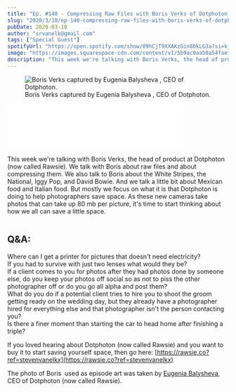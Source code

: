 ```yaml
---
title: "Ep. #140 - Compressing Raw Files with Boris Verks of Dotphoton (now called Rawsie)"
slug: "2020/3/10/ep-140-compressing-raw-files-with-boris-verks-of-dotphoton"
pubDate: 2020-03-10
author: "srvanelk@gmail.com"
tags: ["Special Guest"]
spotifyUrl: "https://open.spotify.com/show/09hCjT9XXAKzGin8bkLG3a?si=kjRZvQ1JTb6Ov3HVzSSlWA"
image: "https://images.squarespace-cdn.com/content/v1/5b9ac0aa50a54faef024c950/1583871862733-25O7KG6UJ5NIHFTSK873/borisverks_headshot.jpg?format=original"
description: "This week we're talking with Boris Verks, the head of product at Dotphoton (now called Rawsie). We talk with Boris about raw files and about compressing them. We also talk to Boris about the White Stripes, the National, Iggy Pop, and David Bowie. And we talk a little bit about Mexican food and Italian food. But mostly we focus on what it is that Dotphoton is doing to help photographers save space. As these new cameras take photos that can take up 80 mb per picture, it's time to start thinking about how we all can save a little space."
---
```


<figure>
  <img src="https://images.squarespace-cdn.com/content/v1/5b9ac0aa50a54faef024c950/1583871862733-25O7KG6UJ5NIHFTSK873/borisverks_headshot.jpg?format=original" alt=" Boris Verks captured by  Eugenia Balysheva , CEO of Dotphoton. " />
  <figcaption>Boris Verks captured by  Eugenia Balysheva , CEO of Dotphoton.</figcaption>
</figure>
<iframe class="embedly-embed" src="//cdn.embedly.com/widgets/media.html?src=https%3A%2F%2Fanchor.fm%2Fweddingphotohangover%2Fembed%2Fepisodes%2FEp--140---Compressing-Raw-Files-with-Boris-Verks-of-Dotphoton-ebdqrm&display_name=Anchor+FM+Inc.&url=https%3A%2F%2Fanchor.fm%2Fweddingphotohangover%2Fepisodes%2FEp--140---Compressing-Raw-Files-with-Boris-Verks-of-Dotphoton-ebdqrm&image=https%3A%2F%2Fd3t3ozftmdmh3i.cloudfront.net%2Fproduction%2Fpodcast_uploaded_episode400%2F805714%2F805714-1583871716584-ff3101f64cd99.jpg&key=61d05c9d54e8455ea7a9677c366be814&type=text%2Fhtml&schema=anchor&wmode=opaque" width="400" height="102" scrolling="no" title="Anchor FM Inc. embed" frameborder="0" allow="autoplay; fullscreen" allowfullscreen="true"></iframe>

This week we're talking with Boris Verks, the head of product at Dotphoton (now called Rawsie). We talk with Boris about raw files and about compressing them. We also talk to Boris about the White Stripes, the National, Iggy Pop, and David Bowie. And we talk a little bit about Mexican food and Italian food. But mostly we focus on what it is that Dotphoton is doing to help photographers save space. As these new cameras take photos that can take up 80 mb per picture, it's time to start thinking about how we all can save a little space.

<figure>
  <img src="https://images.squarespace-cdn.com/content/v1/5b9ac0aa50a54faef024c950/1583872129396-7QX3IHMJPCL3MY5C5TZR/Dotphoton+Raw+on+Black.png?format=original" alt="" />
</figure>

## Q&A:  
Where can I get a printer for pictures that doesn't need electricity?  
If you had to survive with just two lenses what would they be?  
If a client comes to you for photos after they had photos done by someone else, do you keep your photos off social so as not to piss the other photographer off or do you go all alpha and post them?  
What do you do if a potential client tries to hire you to shoot the groom getting ready on the wedding day, but they already have a photographer hired for everything else and that photographer isn't the person contacting you?  
Is there a finer moment than starting the car to head home after finishing a triple?

If you loved hearing about Dotphoton (now called Rawsie) and you want to buy it to start saving yourself space, then go here: [https://rawsie.co?ref=stevenvanelkx](https://rawsie.co?ref=stevenvanelkx)

The photo of Boris  used as episode art was taken by [Eugenia Balysheva](https://balysheva.com/), CEO of Dotphoton (now called Rawsie).
